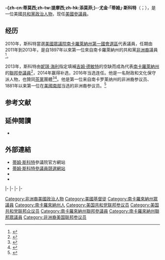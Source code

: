 {{Expand|time=2015-08-04T14:15:24+00:00}}
{{请求翻译|time=2015-08-04T14:15:24+00:00}}
{{noteTA
|T=zh-cn:蒂姆·斯科特;zh-tw:提姆·史考特;zh-hk:添·史葛;
|1=zh-cn:蒂姆;zh-tw:提姆;zh-hk:添;
|2=zh-cn:斯科特;zh-tw:史考特;zh-hk:史葛;
}}
{{Infobox officeholder
|name         = 蒂姆·斯科特<br>Tim Scott
|image        = Tim Scott, official portrait, 113th Congress.jpg
|jr/sr        = 聯邦參議員
|state        = [[南卡羅萊納州|南卡羅萊納州]]
|alongside    = [[林賽·格雷姆|林賽·格雷姆]]
|term_start   = 2013年1月2日<ref>2012 Congressional Record, Vol. 158, Page H7467 (December 30, 2012)</ref>
|term_end     = 
|predecessor  = [[吉姆·德敏特|吉姆·德敏特]]
|successor    = 
|state1       = [[南卡羅萊納州|南卡羅萊納州]]
|district1    = [[南卡羅萊納州第一國會選區|一]]
|term_start1  = 2011年1月3日
|term_end1    = 2013年1月2日
|predecessor1 = {{le|小亨利·E·布朗|Henry E. Brown, Jr.|亨利·布朗}}
|successor1   = [[馬克·桑福德|馬克·桑福德]]
|state_house2 = 南卡羅萊納州
|district2    = 第一百一十七
|term_start2  = 2009年1月3日
|term_end2    = 2011年1月3日
|predecessor2 = 湯姆·丹茲勒
|successor2   = 比爾·克羅斯比
|office3      = [[查尔斯顿县_(南卡罗来纳州)|查尔斯顿县]]議會議員<br>來自第三選區
|term_start3  = 1995年2月8日
|term_end3    = 2009年1月3日
|predecessor3 = R·基思·薩米
|successor3   = 埃利奧特·薩米
|birth_name   = -{zh-cn:蒂莫西;zh-tw:提摩西;zh-hk:添莫菲;}-·尤金·斯科特<br>Timothy Eugene Scott
|birth_date   = {{birth date and age|1965|9|19}}
|birth_place  = {{US}}[[南卡羅萊納州|南卡羅萊納州]][[查尔斯顿县_(南卡罗来纳州)|查尔斯顿县]][[北查爾斯頓_(南卡羅來納州)|北查爾斯頓]]
|death_date   =
|death_place  =
|nationality  = 
|party        = [[共和黨_(美國)|共和黨]]
|alma_mater   = {{le|長老會學院|Presbyterian College}}<br>[[查爾斯頓南方大學|查爾斯頓南方大學]]
|religion     = 
|website      = [https://www.scott.senate.gov 參議院網站]
|signature    = Tim Scott Signature.svg
}}

'''-{zh-cn:蒂莫西;zh-tw:提摩西;zh-hk:添莫菲;}-·尤金·「蒂姆」·斯科特'''（{{lang-en|'''Timothy Eugene "Tim" Scott'''}}；{{bd|1965年|9月19日}}），是一位美國[[共和黨_(美國)|共和黨]][[政治人物|政治人物]]，现任[[美國參議院|美國參議員]]。

== 经历 ==
2010年，斯科特當選[[美國眾議院|美國眾議院]][[南卡羅萊納州第一國會選區|南卡羅萊納州第一國會選區]]代表議員，任期由2011年到2013年，是自1897年以來第一位來自南卡羅萊納州的共和黨[[非裔美国人|非洲裔]]議員<ref name="daily caller">{{cite news|url=https://dailycaller.com/2010/11/02/tim-scott-first-black-republican-elected-to-congress-from-the-south-since-reconstruction/|title=Tim Scott: first black Republican elected to Congress from the South since Reconstruction|author=Caroline May|date=November 2, 2010|work=The Daily Caller|accessdate=July 29, 2011}}</ref>。

2013年，斯科特由{{le|南卡羅萊納州州長|Governor of South Carolina|州長}}[[妮琪·海利|妮琪·海利]]指定填補[[吉姆·德敏特|吉姆·德敏特]]的空缺而成為代表[[南卡羅萊納州|南卡羅萊納州]]的[[美國參議院|聯邦參議員]]<ref name="NYTimesZeleny12172012">{{cite news|authorlink=Jennifer Steinhauer|first=Jennifer |last=Steinhauer|author2=Zeleny, Jeff | url=http://thecaucus.blogs.nytimes.com/2012/12/17/tim-scott-to-be-named-for-empty-south-carolina-senate-seat-republicans-say/|title= Tim Scott to Be Named for Empty South Carolina Senate Seat, Republicans Say|newspaper=[[New_York_Times|New York Times]]|date=December 17, 2012}}</ref>，2014年赢得补选，2016年当选连任。他是一名財政和文化保守派人物，也贊同[[茶党运动|茶黨]]團體<ref name=CQRollGuide>{{cite news | title = Guide to the New Congress | date = November 4, 2010 | url = http://innovation.cq.com/newmember/2010elexnguide.pdf | work = [[Roll_Call|CQ Roll Call]] | page = 59 | accessdate = July 31, 2011 | deadurl = yes | archiveurl = https://web.archive.org/web/20110708200600/http://innovation.cq.com/newmember/2010elexnguide.pdf | archivedate =2011-07-08}}</ref><ref name="SC elects">{{cite news|url=http://www.washingtonpost.com/wp-dyn/content/article/2010/11/02/AR2010110207838.html|title=SC elects black GOP congressman; 1st since 2003|work=The Washington Post|date=November 2, 2010|agency=The Associated Press|accessdate=July 29, 2011}}</ref>。他是第一位来自南卡罗莱纳州的非洲裔参议员、1881年以来第一位在[[美國南部|美國南部]]当选的非洲裔参议员。<ref>{{Cite web|title=Political firsts: How history was made this midterm election|url=https://www.usatoday.com/story/news/nation-now/2014/11/05/historical-firsts-from-the-election/18523511/|accessdate=2019-10-18|date=2014-11-05|last=Deutsch|first=Lindsay|work=USA TODAY|language=en|archive-date=2015-04-24|archive-url=https://www.webcitation.org/6Y2JALz7d?url=http://www.usatoday.com/story/news/nation-now/2014/11/05/historical-firsts-from-the-election/18523511/|dead-url=no}}</ref>


==参考文献==
{{reflist}}

==延伸閱讀==
* {{CongLinks | congbio = S001184 | ballot = Tim_Scott | nndb = 523/000257749 | votesmart = 11940 | govtrack = 412471 | opencong = 412471 | rollcall = 31487 | politifact = | fec = S4SC00240 | opensecrets = N00031782 | assets = tim-scott | legistorm = 2792/Rep_Tim_Scott_SC.html | followthemoney = 8021 | ontheissues = House/Tim_Scott.htm | congress = tim-scott/2056 | worldcat = | cspan = 623506 | imdb = | bloomberg = tim-scott | nyt = | washpo = gIQAKxVWKP }}

==外部連結==
* [http://scott.senate.gov/ 蒂姆·斯科特]參議院官方網站
* [https://web.archive.org/web/20130117005843/http://www.votetimscott.com/ 蒂姆·斯科特參議員競選網站]
* {{C-SPAN|Tim Scott}}
* {{Dmoz|Regional/North_America/United_States/South_Carolina/Government/Federal/US_Senate/Tim_Scott_%5BR%5D}}

{{s-start}}
{{s-par|us-hs}}
{{s-bef|before={{le|小亨利·E·布朗|Henry E. Brown, Jr.|亨利·布朗}}}}
{{s-ttl|title=[[南卡羅萊納州第一國會選區|南卡羅萊納州第一國會選區]]<br>{{le|南卡羅萊納州美國眾議院議員列表|List of United States Representatives from South Carolina|眾議院議員}}|years=2011年－2013年}}
{{s-aft|after=[[馬克·桑福德|馬克·桑福德]]}}
|-
{{s-ppo}}
{{s-bef|before=[[吉姆·德敏特|吉姆·德敏特]]}}
{{s-ttl|title={{nowrap|[[美國參議員|美國參議員]]{{le|南卡羅萊納州美國參議院議員列表|List of United States Senators from South Carolina|南卡羅萊納州}}[[共和黨_(美國)|共和黨]]被提名人}}<br>（[[美國參議員類別|第3類]]）|years={{le|2014年南卡羅萊納州美國參議院議員特別選舉|United States Senate special election in South Carolina, 2014|2014年}}、{{le|2016年南卡羅萊納州美國參議院議員選舉|United States Senate election in South Carolina, 2016|2016年}}}}
{{s-inc|rows=2|recent}}
|-
{{s-bef|before=[[喬尼·恩斯特|喬尼·恩斯特]]}}
{{s-ttl|title=[[共和黨全國代表大會|共和黨全國代表大會]]主旨发言人 |years=[[2020年共和党全国代表大会|2020年]]}}
|-
{{s-par|us-sen}}
{{s-bef|before=[[吉姆·德敏特|吉姆·德敏特]]}}
{{s-ttl|title={{le|南卡羅萊納州美國參議院議員列表|List of United States Senators from South Carolina|南卡羅萊納州第3類參議員}}|years=2013年－|alongside=[[林賽·格雷姆|林賽·格雷姆]]}}
{{s-inc}}
|-
{{s-prec|usa}}
{{s-bef|before=[[布萊恩·夏茲|布萊恩·夏茲]]}}
{{s-ttl|title=[[美國參議員資歷|美國參議員資歷]]|years=第52位}}
{{s-aft|after=[[塔米·鮑德溫|塔米·鮑德溫]]}}
{{s-end}}

{{Current U.S. Senators}}

{{DEFAULTSORT:Scott, Tim}}
{{Authority control}}
[[Category:非洲裔美國政治人物|Category:非洲裔美國政治人物]]
[[Category:美國基督徒|Category:美國基督徒]]
[[Category:南卡羅來納州眾議員|Category:南卡羅來納州眾議員]]
[[Category:南卡羅來納州人|Category:南卡羅來納州人]]
[[Category:美国共和党联邦参议员|Category:美国共和党联邦参议员]]
[[Category:美国共和党联邦众议员|Category:美国共和党联邦众议员]]
[[Category:南卡羅來納州聯邦參議員|Category:南卡羅來納州聯邦參議員]]
[[Category:南卡羅來納州聯邦眾議員|Category:南卡羅來納州聯邦眾議員]]
[[Category:非洲裔美国联邦参议员|Category:非洲裔美国联邦参议员]]